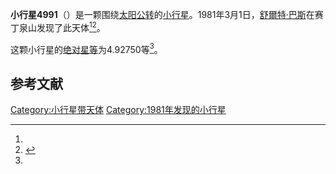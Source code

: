 {{Infobox planet
| bgcolour = #FFFFC0
| name = 4991 Hansuess
| symbol = 
| image = 
| caption = 
| discovery = yes
| discovery_ref = 
| discoverer = [[舒爾特·巴斯|舒爾特·巴斯]]
| discovery_site = [[赛丁泉山|赛丁泉山]] 
| discovered = 1981年3月1日
| designations = yes
| mp_name = 
| named_after = 
| alt_names = 1981 EU29/ 1988 RA10
| mp_category = [[主带小行星|主带小行星]]
| orbit_ref = <ref name="a">[http://ssd.jpl.nasa.gov/sbdb.cgi?sstr=4991 4991 Hansuess] {{Wayback|url=http://ssd.jpl.nasa.gov/sbdb.cgi?sstr=4991 |date=20210717062811 }}，小行星數據庫瀏覽器（JPL Small-Body Database Browser）－[[美国国家航空航天局|美国国家航空航天局]]喷气推进实验室</ref>
| epoch = 2456400.5 (2013年4月18日更新)
| aphelion = {{convert|3.3174271|AU|km|3|abbr=on|lk=out}}
| perihelion = {{convert|2.6786267|AU|km|3|abbr=on}}
| semimajor = {{convert|2.9980269|AU|km|3|abbr=on}}
| eccentricity = 0.1065368
| period = 1896.058395 [[日|日]]<br />5.19[[儒略年|儒略年]]
| avg_speed = 
| inclination = 10.51027
| asc_node = 343.63905
| mean_anomaly = 
| arg_peri = 4.92750
| satellites = 
| physical_characteristics = yes
| dimensions = 
| mass = 
| density = 
| surface_grav = 
| escape_velocity = 
| sidereal_day = 
| axial_tilt = 
| pole_ecliptic_lat = 
| pole_ecliptic_lon = 
| albedo = 
| temperatures= 
| temp_name1 = 
| mean_temp_1 = 
| max_temp_1 = 
| temp_name2 = 
| max_temp_2 = 
| spectral_type = 
| abs_magnitude = 4.92750
}}

'''小行星4991'''（{{lang-en|4991 Hansuess}}）是一颗围绕[[太阳|太阳]][[公转|公转]]的[[小行星|小行星]]。1981年3月1日，[[舒爾特·巴斯|舒爾特·巴斯]]在赛丁泉山发现了此天体<ref name="a" /><ref>{{cite news|title=小行星列表|url=http://cfa-www.harvard.edu/iau/lists/NumberedMPs.txt|accessdate=2013-07-08|newspaper=哈佛大学|archive-date=2008-05-17|archive-url=https://web.archive.org/web/20080517010638/http://cfa-www.harvard.edu/iau/lists/NumberedMPs.txt|dead-url=no}}</ref>。

这颗小行星的[[绝对星等|绝对星等]]为4.92750等<ref name="a" />。

==参考文献==
{{reflist}}
{{Minor Planet Number|[[小行星4990|小行星4990]]|[[小行星4992|小行星4992]]}}

{{小天体}}

[[Category:小行星带天体|Category:小行星带天体]]
[[Category:1981年发现的小行星|Category:1981年发现的小行星]]

{{asteroid-stub}}